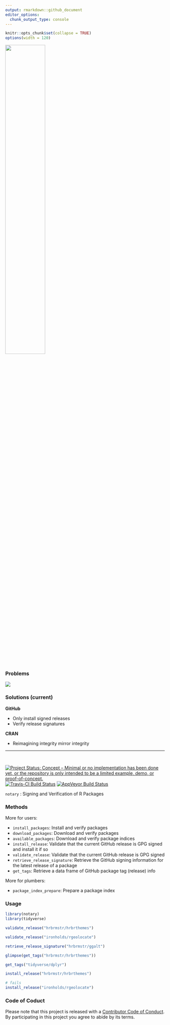 ```yaml
---
output: rmarkdown::github_document
editor_options: 
  chunk_output_type: console
---
```

```r
knitr::opts_chunk$set(collapse = TRUE)
options(width = 120)
```

<img src="img/notarylogo.png" width="50%" height="50%"/>

### Problems

![](img/problems.png)

### Solutions (current)

**GitHub**

- Only install signed releases
- Verify release signatures

**CRAN**

- Reimagining integrity mirror integrity

<hr noshade size="0.5"/>

 &nbsp;

[![Project Status: Concept – Minimal or no implementation has been done yet, or the repository is only intended to be a limited example, demo, or proof-of-concept.](http://www.repostatus.org/badges/latest/concept.svg)](http://www.repostatus.org/#concept)
[![Travis-CI Build Status](https://travis-ci.org/ropenscilabs/notary.svg?branch=master)](https://travis-ci.org/ropenscilabs/notary)
[![AppVeyor Build Status](https://ci.appveyor.com/api/projects/status/github/ropenscilabs/notary?branch=master&svg=true)](https://ci.appveyor.com/project/jeroen/notary)

`notary` : Signing and Verification of R Packages

### Methods

More for users:

- `install_packages`: Install and verify packages
- `download_packages`:	Download and verify packages
- `available_packages`: Download and verify package indices
- `install_release`:	Validate that the current GitHub release is GPG signed and install it if so
- `validate_release`:	Validate that the current GitHub release is GPG signed
- `retrieve_release_signature`:	Retrieve the GitHub signing information for the latest release of a package
- `get_tags`:	Retrieve a data frame of GitHub package tag (release) info

More for plumbers:

- `package_index_prepare`:	Prepare a package index

### Usage

```r
library(notary)
library(tidyverse)
```

```r
validate_release("hrbrmstr/hrbrthemes")

validate_release("ironholds/rgeolocate")

retrieve_release_signature("hrbrmstr/ggalt")

glimpse(get_tags("hrbrmstr/hrbrthemes"))

get_tags("tidyverse/dplyr")
```

```r
install_release("hrbrmstr/hrbrthemes")

# fails
install_release("ironholds/rgeolocate")
```

### Code of Coduct

Please note that this project is released with a [Contributor Code of Conduct](CONDUCT.md). By participating in this project you agree to abide by its terms.
